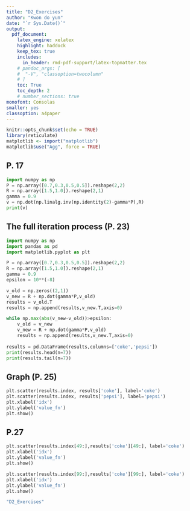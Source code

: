 ```yaml
---
title: "D2_Exercises"  
author: "Kwon do yun"  
date: "`r Sys.Date()`"  
output:   
  pdf_document:  
    latex_engine: xelatex
    highlight: haddock  
    keep_tex: true  
    includes:
      in_header: rmd-pdf-support/latex-topmatter.tex
    # pandoc_args: [
    #  "-V", "classoption=twocolumn"
    # ]
    toc: True   
    toc_depth: 2  
    # number_sections: true  
monofont: Consolas
smaller: yes
classoption: a4paper
---
```


```r
knitr::opts_chunk$set(echo = TRUE)
library(reticulate)
matplotlib <- import("matplotlib")
matplotlib$use("Agg", force = TRUE)
```

\newpage

## P. 17


```python
import numpy as np
P = np.array([0.7,0.3,0.5,0.5]).reshape(2,2)
R = np.array([1.5,1.0]).reshape(2,1)
gamma = 0.9
v = np.dot(np.linalg.inv(np.identity(2)-gamma*P),R)
print(v)
```


## The full iteration process (P. 23)

```python
import numpy as np
import pandas as pd
import matplotlib.pyplot as plt

P = np.array([0.7,0.3,0.5,0.5]).reshape(2,2)
R = np.array([1.5,1.0]).reshape(2,1)
gamma = 0.9
epsilon = 10**(-8)

v_old = np.zeros((2,1))
v_new = R + np.dot(gamma*P,v_old)
results = v_old.T
results = np.append(results,v_new.T,axis=0)

while np.max(abs(v_new-v_old))>epsilon:
    v_old = v_new
    v_new = R + np.dot(gamma*P,v_old)
    results = np.append(results,v_new.T,axis=0)
    
results = pd.DataFrame(results,columns=['coke','pepsi'])
print(results.head(n=7))
print(results.tail(n=7))
```

## Graph (P. 25)

```python
plt.scatter(results.index, results['coke'], label='coke')
plt.scatter(results.index, results['pepsi'], label='pepsi')
plt.xlabel('idx')
plt.ylabel('value_fn')
plt.show()
```


## P.27
```python
plt.scatter(results.index[49:],results['coke'][49:], label='coke')
plt.xlabel('idx')
plt.ylabel('value_fn')
plt.show()
```


```python
plt.scatter(results.index[99:],results['coke'][99:], label='coke')
plt.xlabel('idx')
plt.ylabel('value_fn')
plt.show()
```


```r
"D2_Exercises"
```